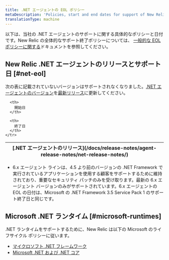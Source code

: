 ```yaml
---
title: .NET エージェントの EOL ポリシー
metaDescription: 'Policies, start and end dates for support of New Relic .NET agent releases.'
translationType: machine
---
```


以下は、当社の .NET エージェントのサポートに関する具体的なポリシーと日付です。New Relic の全体的なサポート終了ポリシーについては、 [一般的な EOL ポリシーに関する](/docs/licenses/end-of-life/notification-changes-new-relic-saas-features-distributed-software/)ドキュメントを参照してください。

## New Relic .NET エージェントのリリースとサポート日 [#net-eol]

次の表に記載されていないバージョンはサポートされなくなりました。[.NET エージェントのバージョン](/docs/apm/agents/net-agent/installation/update-net-agent)を[最新リリース](/docs/release-notes/agent-release-notes/net-release-notes/)に更新してください。

<table>
  <thead>
    <tr>
      <th>
        [.NET エージェントのリリース](/docs/release-notes/agent-release-notes/net-release-notes/)
      </th>

      <th>
        開始日
      </th>

      <th>
        終了日
      </th>
    </tr>
  </thead>
  <EolPage agent="dotnet" locale="ja"/>
</table>

* 6.x エージェント ラインは、4.5 より前のバージョンの .NET Framework で実行されているアプリケーションを使用する顧客をサポートするために維持されており、重要なセキュリティ パッチのみを受け取ります。最新の 6.x エージェント バージョンのみがサポートされています。6.x エージェントの EOL の日付は、Microsoft の .NET Framework 3.5 Service Pack 1 のサポート終了日と同じです。

## Microsoft .NET ランタイム [#microsoft-runtimes]

.NET ランタイムをサポートするために、New Relic は以下の Microsoft のライフサイクル ポリシーに従います。

* [マイクロソフト .NET フレームワーク](https://docs.microsoft.com/en-us/lifecycle/products/microsoft-net-framework)
* [Microsoft .NET および .NET コア](https://docs.microsoft.com/en-us/lifecycle/products/microsoft-net-and-net-core)